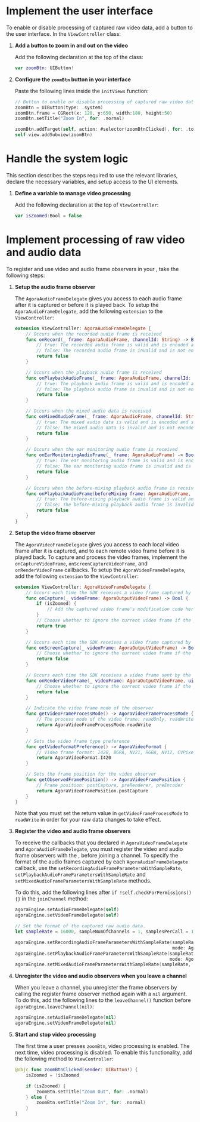 
<PlatformWrapper platform="ios">

# Implement the user interface

To enable or disable processing of captured raw video data, add a button to the user interface. In the `ViewController` class:

1.  **Add a button to zoom in and out on the video**

    Add the following declaration at the top of the class:

    ``` swift
    var zoomBtn: UIButton!
    ```

2.  **Configure the `zoomBtn` button in your interface**

    Paste the following lines inside the `initViews` function:

    ``` swift
    // Button to enable or disable processing of captured raw video data
    zoomBtn = UIButton(type: .system)
    zoomBtn.frame = CGRect(x: 120, y:650, width:180, height:50)
    zoomBtn.setTitle("Zoom In", for: .normal)

    zoomBtn.addTarget(self, action: #selector(zoomBtnClicked), for: .touchUpInside)
    self.view.addSubview(zoomBtn)
    ```

# Handle the system logic

This section describes the steps required to use the relevant libraries, declare the necessary variables, and setup access to the UI elements.

1.  **Define a variable to manage video processing**

    Add the following declaration at the top of `ViewController`:

    ``` swift
    var isZoomed:Bool = false
    ```

# Implement processing of raw video and audio data

To register and use video and audio frame observers in your <Vpl k="CLIENT" />, take the following steps:

1.  **Setup the audio frame observer**

    The `AgoraAudioFrameDelegate` gives you access to each audio frame after it is captured or before it is played back. To setup the `AgoraAudioFrameDelegate`, add the following `extension` to the `ViewController`:

    ``` swift
    extension ViewController: AgoraAudioFrameDelegate {
        // Occurs when the recorded audio frame is received
        func onRecord(_ frame: AgoraAudioFrame, channelId: String) -> Bool {
            // true: The recorded audio frame is valid and is encoded and sent
            // false: The recorded audio frame is invalid and is not encoded or sent
            return false
        }

        // Occurs when the playback audio frame is received
        func onPlaybackAudioFrame(_ frame: AgoraAudioFrame, channelId: String) -> Bool {
            // true: The playback audio frame is valid and is encoded and sent
            // false: The playback audio frame is invalid and is not encoded or sent
            return false
        }

        // Occurs when the mixed audio data is received
        func onMixedAudioFrame(_ frame: AgoraAudioFrame, channelId: String) -> Bool {
            // true: The mixed audio data is valid and is encoded and sent
            // false: The mixed audio data is invalid and is not encoded or sent
            return false
        }

        // Occurs when the ear monitoring audio frame is received
        func onEarMonitoringAudioFrame(_ frame: AgoraAudioFrame) -> Bool {
            // true: The ear monitoring audio frame is valid and is encoded and sent
            // false: The ear monitoring audio frame is invalid and is not encoded or sent
            return false
        }

        // Occurs when the before-mixing playback audio frame is received
        func onPlaybackAudioFrame(beforeMixing frame: AgoraAudioFrame, channelId: String, uid: UInt) -> Bool {
            // true: The before-mixing playback audio frame is valid and is encoded and sent
            // false: The before-mixing playback audio frame is invalid and is not encoded or sent
            return false
        }
    }
    ```

2.  **Setup the video frame observer**

    The `AgoraVideoFrameDelegate` gives you access to each local video frame after it is captured, and to each remote video frame before it is played back. To capture and process the video frames, implement the `onCaptureVideoFrame`, `onScreenCaptureVideoFrame`, and
    `onRenderVideoFrame` callbacks. To setup the `AgoraVideoFrameDelegate`, add the following `extension` to the `ViewController`:

    ``` swift
    extension ViewController: AgoraVideoFrameDelegate {
        // Occurs each time the SDK receives a video frame captured by the local camera
        func onCapture(_ videoFrame: AgoraOutputVideoFrame) -> Bool {
            if (isZoomed) {
                // Add the captured video frame's modification code here
            }
            // Choose whether to ignore the current video frame if the pre-processing fails
            return true
        }

        // Occurs each time the SDK receives a video frame captured by the screen
        func onScreenCapture(_ videoFrame: AgoraOutputVideoFrame) -> Bool {
            // Choose whether to ignore the current video frame if the pre-processing fails
            return false
        }

        // Occurs each time the SDK receives a video frame sent by the remote user
        func onRenderVideoFrame(_ videoFrame: AgoraOutputVideoFrame, uid: UInt, channelId: String) -> Bool {
            // Choose whether to ignore the current video frame if the post-processing fails
            return false
        }

        // Indicate the video frame mode of the observer
        func getVideoFrameProcessMode() -> AgoraVideoFrameProcessMode {
            // The process mode of the video frame: readOnly, readWrite
            return AgoraVideoFrameProcessMode.readWrite
        }

        // Sets the video frame type preference
        func getVideoFormatPreference() -> AgoraVideoFormat {
            // Video frame format: I420, BGRA, NV21, RGBA, NV12, CVPixel, I422, Default
            return AgoraVideoFormat.I420
        }

        // Sets the frame position for the video observer
        func getObservedFramePosition() -> AgoraVideoFramePosition {
            // Frame position: postCapture, preRenderer, preEncoder
            return AgoraVideoFramePosition.postCapture
        }
    }
    ```

    Note that you must set the return value in `getVideoFrameProcessMode` to `readWrite` in order for your raw data changes to take effect.

3.  **Register the video and audio frame observers**

    To receive the callbacks that you declared in `AgoraVideoFrameDelegate` and `AgoraAudioFrameDelegate`, you must register the video and audio frame observers with the <Vg k="ENGINE" />, before joining a channel. To specify the format of the audio frames captured by each `AgoraAudioFrameDelegate` callback, use the `setRecordingAudioFrameParametersWithSampleRate`, `setPlaybackAudioFrameParametersWithSampleRate` and `setMixedAudioFrameParametersWithSampleRate` methods.

    To do this, add the following lines after `if !self.checkForPermissions() {}` in the `joinChannel` method:

    ``` swift
    agoraEngine.setAudioFrameDelegate(self)
    agoraEngine.setVideoFrameDelegate(self)

    // Set the format of the captured raw audio data.
    let sampleRate = 16000, sampleNumOfChannels = 1, samplesPerCall = 1024

    agoraEngine.setRecordingAudioFrameParametersWithSampleRate(sampleRate, channel: sampleNumOfChannels,
                                                               mode: AgoraAudioRawFrameOperationMode.readWrite, samplesPerCall: samplesPerCall)
    agoraEngine.setPlaybackAudioFrameParametersWithSampleRate(sampleRate, channel: sampleNumOfChannels,
                                                              mode: AgoraAudioRawFrameOperationMode.readWrite, samplesPerCall: samplesPerCall)
    agoraEngine.setMixedAudioFrameParametersWithSampleRate(sampleRate, channel: sampleNumOfChannels, samplesPerCall: samplesPerCall)
    ```

4.  **Unregister the video and audio observers when you leave a channel**

    When you leave a channel, you unregister the frame observers by calling the register frame observer method again with a `nil` argument. To do this, add the following lines to the
    `leaveChannel()` function before `agoraEngine.leaveChannel(nil)`:

    ``` swift
    agoraEngine.setAudioFrameDelegate(nil)
    agoraEngine.setVideoFrameDelegate(nil)
    ```

5.  **Start and stop video processing**

    The first time a user presses `zoomBtn`, video processing is enabled. The next time, video processing is disabled. To enable this functionality, add the following method to `ViewController`:

    ``` swift
    @objc func zoomBtnClicked(sender: UIButton!) {
        isZoomed = !isZoomed

        if (isZoomed) {
            zoomBtn.setTitle("Zoom Out", for: .normal)
        } else {
            zoomBtn.setTitle("Zoom In", for: .normal)
        }
    }
    ```

</PlatformWrapper>